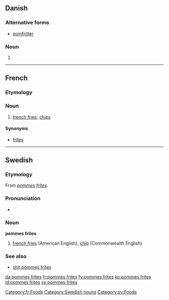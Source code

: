 {{also|Pommes frites}}
==Danish==

===Alternative forms===
* [[pomfritter]]

===Noun===
{{head|da|noun form|g=c}}

# {{plural indefinite of|pomme frite|lang=da}}

----

==French==

===Etymology===
{{compound|pommes|frites|lang=fr}}

===Noun===
{{head|fr|noun||head=[[pommes]] [[frites]]|g=f}}

# [[french fries]]; [[chip]]s

====Synonyms====
* [[frites]]

[[Category:fr:Foods]]

----

==Swedish==

===Etymology===
From {{etyl|fr|sv}} ''[[#French|pommes frites]]''.

===Pronunciation===
* {{IPA|/pɔmˈfrɪtː/|lang=sv}}

===Noun===
'''pommes frites'''

# [[french fries]] (American English); [[chip]] (Commonwealth English)

===See also===
* [[shit pommes frites]]

[[Category:Swedish nouns]]
[[Category:sv:Foods]]

[[da:pommes frites]]
[[fr:pommes frites]]
[[fy:pommes frites]]
[[ko:pommes frites]]
[[id:pommes frites]]
[[sv:pommes frites]]